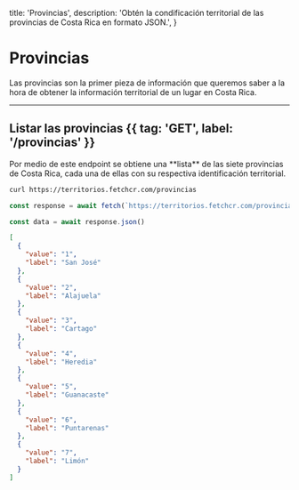   title: 'Provincias',
  description:
    'Obtén la condificación territorial de las provincias de Costa Rica en formato JSON.',
}

# Provincias

Las provincias son la primer pieza de información que queremos saber a la hora de obtener la información territorial de un lugar en Costa Rica.

---

## Listar las provincias {{ tag: 'GET', label: '/provincias' }}

<Row>
  <Col>
Por medio de este endpoint se obtiene una **lista** de las siete provincias de Costa Rica, cada una de ellas con su respectiva identificación territorial.
  </Col>
  <Col sticky>

   <CodeGroup title="Request" tag="GET" label="/provincias">

```bash {{ title: 'cURL' }}
curl https://territorios.fetchcr.com/provincias
```

```js
const response = await fetch(`https://territorios.fetchcr.com/provincias`)

const data = await response.json()
```

</CodeGroup>
<CodeGroup title="Respuesta" >

```json {{ title: 'JSON' }}
[
  {
    "value": "1",
    "label": "San José"
  },
  {
    "value": "2",
    "label": "Alajuela"
  },
  {
    "value": "3",
    "label": "Cartago"
  },
  {
    "value": "4",
    "label": "Heredia"
  },
  {
    "value": "5",
    "label": "Guanacaste"
  },
  {
    "value": "6",
    "label": "Puntarenas"
  },
  {
    "value": "7",
    "label": "Limón"
  }
]
```

</CodeGroup>

  </Col>
</Row>
